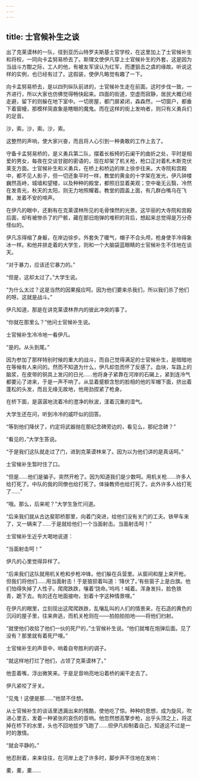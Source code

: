 ```yaml
---
---
---
```

title: 士官候补生之谈
---



出了克莱谟林的一队，径到亚历山特罗夫斯基士官学校，在这里加上了士官候补生和将校，一同向卡孟努易桥去了。斯理文使伊凡穿上士官候补生的外套，这是因为当战斗方酣之际，工人的他，有被友军误认为红军，而遭狙击之虞的缘故。听说这样的实例，也已经有过了。这假装，使伊凡略觉有趣了一下。

向卡孟努易桥去，是以四列纵队前进的，士官候补生走在前面。这时步伐一致，一齐进行，所以大家也仿佛觉得畅快起来。四面的街道，空虚而寂静，居民大概已经走避，留下的则躲在地下室中。一切房屋，都门扉紧闭，森森然，一切窗户，都垂下着窗幔，那模样简直象是瞎眼的魔鬼。而在这样的街上发响者，则只有义勇兵们的足音。

沙，索。沙，索。沙，索。

这整然的声响，使大家兴奋，而且将人心引到一种勇敢的工作上去了。

守备卡孟努易桥的，是义勇兵第二队，摆着长板椅的石阑干的曲折之处，平时是相爱的男女，每夜在交谈甘甜的密语的，现在却架了机关枪，枪口正对着札木斯克伏莱支方面。士官候补生和义勇兵，在桥上和桥边的岸上徐步往来。大寺院和宫殿中，都不见人影子，但一切还象平时一样，教堂的黄金的十字架在发光，伊凡钟楼巍然高峙，城墙和望楼，以及种种的殿堂，都照旧显着美观；空中毫无云翳，冷然在发青光，秋天的太阳，则无力地照耀着。教堂的圆盖上面，有几群白嘴乌在飞舞，发着不安的啼声。

在伊凡的眼中，还剩有在克莱谟林所见的毛骨悚然的光景。这华丽的大寺院和宫殿后面，却有被惨杀了的尸骸，藏在那旧炮弹的堆积的背后，想起来总觉得是万分奇怪似的。

伊凡冻得缩了身躯，在岸边徐步。外套失了暖气，帽子不合头颅，枪身使手冷得象冰一样。和他并排走着的大学生，则和一个大脑袋蓝眼睛的士官候补生不住地在谈天。

“对于暴力，应该还它暴力的。”

“但是，这却太过了。”大学生说。

“为什么太过？这是当然的因果报应呵。因为他们要来杀我们，所以我们杀了他们的呀。这就是战斗。”

伊凡知道，那是在讲克莱谟林界内的彼此冲突的事了。

“你就在那里么？”他问士官候补生说。

士官候补生冷冷地一看伊凡。

“是的。从头到尾。”

因为参加了那样特别时候的重大的战斗，而自己觉得满足的士官候补生，是暗暗地在等候有人来问的。然而不知道为什么，伊凡却忽而怀了反感了。血块，车路上的脑浆，在皮带的铜具上发闪的日光……他将身子紧靠在河岸的石碣上，紧到连冷气都要沁了进来，于是一声不响了。从显着蹙额含愁的脸相的他的军帽下面，挤出着蓬松的头发，而且无缘无故地，他用劲捏紧了枪身。

在桥下面，是潺潺地流着冷的澄净的秋波，漾着沉重的湿气。

大学生还在问，听到冷冷的威吓似的回答。

“等到他们降伏了，约定将武器抛在那纪念碑旁边的，看见么，那纪念碑？”

“看见的，”大学生答说。

“于是我们这队就走过了门，进到克莱谟林来了。因为以为他们讲的是真话呵。”

士官候补生暂时住了口。

“但是……他们是骗子。突然开枪了。因为知道我们是少数呵。用机关枪……许多人给打死了。中队的我的同僚也给打死了。体操教师也给打死了。此外许多人给打死了……”

“哦。那么，后来呢？”大学生急忙问道。

“后来我们就从古达斐耶桥那里，向着门突进，给他们没有关门的工夫。铁甲车来了，又一辆来了……于是就给他们一个当面射击。当面射击呵！”

士官候补生近乎大喝地说道：

“当面射击呵！”

伊凡的心里觉得异样了。

“后来我们这队就用机关枪和步枪冲锋。他们躲在兵营里。从窗间和屋上来开枪。但我们将他们……用当面射击！于是狼狈着叫道：‘降伏了。’有些窗子上是白旗。他们怕得失掉了人性子。爬爬跌跌，嚷着‘饶命。’呜呜！喊着。浑身发抖，脸色铁青，跪下去。有的还在地面接吻，划着十字这种情景哩。”

在伊凡的眼里，立刻现出这爬爬跌跌，乱嚷乱叫的人们的情景来，在石造的黄色的沉闷的屋子里，往来奔逃，而机关枪则在——拍拍拍拍地——将他们扫射。

“就使他们收拾了他们一伙的死尸的，”士官候补生说。“他们就堆在炮弹后面。见了没有？那里就有着死尸哩。”

士官候补生的声音中，响着自夸胜利的调子。

“就这样地打烂了他们，占领了克莱谟林了。”

他歪着嘴，浮出微笑来。于是足音响亮地沿着桥的阑干走去了。

伊凡紧咬了牙关。

“见鬼！这便是那……”他禁不住想。

从士官候补生的谈话里透漏出来的残酷，使他吃了惊。种种的思想，成为旋风，吹进心里去，发着一种紧张的哀伤的音响。他忽然想高擎步枪，出乎头顶之上，将这掉在桥下的水里，头也不回地拔步飞跑了……但伊凡抑制着自己，知道这不过是一时的激情。

“就会平静的。”

他忍耐着，来来往往，在河岸上走了许多时，脚步声不住地在发响：

橐，橐，橐……